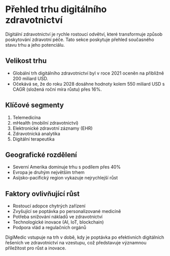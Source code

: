 # Přehled trhu digitálního zdravotnictví

Digitální zdravotnictví je rychle rostoucí odvětví, které transformuje způsob poskytování zdravotní péče. Tato sekce poskytuje přehled současného stavu trhu a jeho potenciálu.

## Velikost trhu

- Globální trh digitálního zdravotnictví byl v roce 2021 oceněn na přibližně 200 miliard USD.
- Očekává se, že do roku 2028 dosáhne hodnoty kolem 550 miliard USD s CAGR (složená roční míra růstu) přes 16%.

## Klíčové segmenty

1. Telemedicína
2. mHealth (mobilní zdravotnictví)
3. Elektronické zdravotní záznamy (EHR)
4. Zdravotnická analytika
5. Digitální terapeutika

## Geografické rozdělení

- Severní Amerika dominuje trhu s podílem přes 40%
- Evropa je druhým největším trhem
- Asijsko-pacifický region vykazuje nejrychlejší růst

## Faktory ovlivňující růst

- Rostoucí adopce chytrých zařízení
- Zvyšující se poptávka po personalizované medicíně
- Potřeba snižování nákladů ve zdravotnictví
- Technologické inovace (AI, IoT, blockchain)
- Podpora vlád a regulačních orgánů

DigiMedic vstupuje na trh v době, kdy je poptávka po efektivních digitálních řešeních ve zdravotnictví na vzestupu, což představuje významnou příležitost pro růst a inovace.
